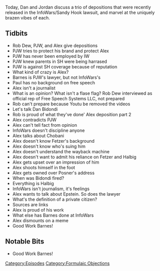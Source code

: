 {{DEFAULTSORT:
    #_EPISODE_0378:Formulaic Objections Part 2
}}{{Episode
    | title           = Formulaic Objections Part 2
    | caption         = Listen to this episode on [https://knowledgefight.libsyn.com/knowledge-fight-formulaic-objections-part-2 Libsyn] [https://open.spotify.com/episode/20PEX5hBiMgHJ9XPEqJJ3C Spotify], Read the [[Transcript/378: Formulaic Objections Part 2|Unofficial Transcript]]
    | episodeNumber   = 378
    | length          = 03:08:26
    | airDate         = December 16, 2019
    | episodeType     = [[:Category:Formulaic Objections|Formulaic Objections]]
    | appearance      = [[Rob Dew]], [[Paul Joseph Watson]], [[Dan Bidondi]], [[Hamdi Ulukaya]], [[Jim Fetzer]], [[Wolfgang Halbig]], [[Leonard Pozner]], [[Robert Barnes]]
    | previousEpisode = [[377: December 6-10, 2019]]
    | nextEpisode     = [[379: December 13-16, 2019]]
}}

{{Stub}}

Today, Dan and Jordan discuss a trio of depositions that were recently released in the InfoWars/Sandy Hook lawsuit, and marvel at the uniquely brazen vibes of each.

==Tidbits==

*Rob Dew, PJW, and Alex give depositions
*PJW tries to protect his brand and protect Alex
*PJW has never been employed by IW
*PJW knew parents in SH were being harrased
*PJW is against SH coverage because of reputation
*What kind of crazy is Alex?
*Barnes is PJW's lawyer, but not InfoWars's
*Paul has no background on free speech
*Alex isn't a journalist
*What is an opinion? What isn't a flase flag? Rob Dew interviewed as official rep of Free Speech Systems LLC, not prepared
*Rob can't prepare because Youtu be removed the videos
*Let's talk Dan Bidondi
*Rob is proud of what they've done' Alex deposition part 2
*Alex contradicts PJW
*Alex can't tell fact from opinion
*InfoWars doesn't discipline anyone
*Alex talks about Chobani
*Alex doesn't know Fetzer's background
*Alex doesn't know who's suing him
*Alex doesn't understand the wayback machine
*Alex doesn't want to admit his reliance on Fetzer and Halbig
*Alex gets upset over an impression of him
*Alex shoots himself in the foot
*Alex gets owned over Posner's address
*When was Bidondi fired?
*Everything is Halbig
*InfoWars isn't journalism, it's feelings
*Alex wants to talk about Epstein. So does the lawyer
*What's the definition of a private citizen?
*Sources are links
*Alex is proud of his work
*What else has Barnes done at InfoWars
*Alex dismounts on a meme
*Good Work Barnes!

==Notable Bits==

*Good Work Barnes!

[[Category:Episodes]]
[[Category:Formulaic Objections]]
